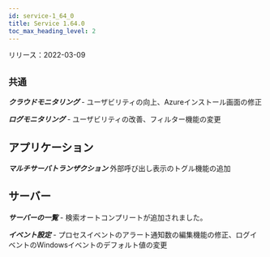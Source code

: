 ```yaml
---
id: service-1_64_0
title: Service 1.64.0
toc_max_heading_level: 2
---
```



リリース：2022-03-09

## `共通`

**_クラウドモニタリング_** - ユーザビリティの向上、Azureインストール画面の修正

**_ログモニタリング_** - ユーザビリティの改善、フィルター機能の変更

## アプリケーション

**_マルチサーバトランザクション_** 外部呼び出し表示のトグル機能の追加

## サーバー

**_サーバーの一覧_** - 検索オートコンプリートが追加されました。

**_イベント設定_** - プロセスイベントのアラート通知数の編集機能の修正、ログイベントのWindowsイベントのデフォルト値の変更 
